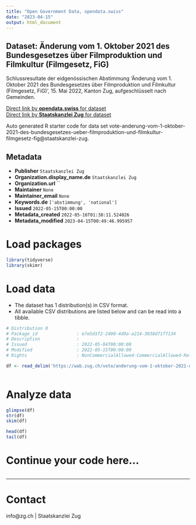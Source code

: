 ```yaml
---
title: "Open Government Data, opendata.swiss"
date: "2023-04-15"
output: html_document
---
```


## Dataset: Änderung vom 1. Oktober 2021 des Bundesgesetzes über Filmproduktion und Filmkultur (Filmgesetz, FiG)

Schlussresultate der eidgenössischen Abstimmung 'Änderung vom 1. Oktober 2021 des Bundesgesetzes über Filmproduktion und Filmkultur (Filmgesetz, FiG)', 15. Mai 2022, Kanton Zug, aufgeschlüsselt nach Gemeinden.

[Direct link by **opendata.swiss** for dataset](https://opendata.swiss/de/dataset/anderung-vom-1-oktober-2021-des-bundesgesetzes-uber-filmproduktion-und-filmkultur-filmgesetz-fi)<br>
[Direct link by **Staatskanzlei Zug** for dataset](https://wab.zug.ch/vote/anderung-vom-1-oktober-2021-des-bundesgesetzes-ueber-filmproduktion-und-filmkultur-filmgesetz-fig/data)

Auto generated R starter code for data set vote-anderung-vom-1-oktober-2021-des-bundesgesetzes-ueber-filmproduktion-und-filmkultur-filmgesetz-fig@staatskanzlei-zug.

## Metadata

- **Publisher** `Staatskanzlei Zug`
- **Organization.display_name.de** `Staatskanzlei Zug`
- **Organization.url** ``
- **Maintainer** `None`
- **Maintainer_email** `None`
- **Keywords.de** `['abstimmung', 'national']`
- **Issued** `2022-05-15T00:00:00`
- **Metadata_created** `2022-05-16T01:38:11.524026`
- **Metadata_modified** `2023-04-15T00:49:46.995957`


# Load packages

```r

library(tidyverse)
library(skimr)

```

# Load data

-   The dataset has 1 distribution(s) in CSV format.
-   All available CSV distributions are listed below and can be read into a tibble.

```r

# Distribution 0
# Package_id               : e7e5d1f2-2490-4d9a-a214-3038d71f7134
# Description              : 
# Issued                   : 2022-05-04T00:00:00
# Modified                 : 2022-05-15T00:00:00
# Rights                   : NonCommercialAllowed-CommercialAllowed-ReferenceRequired

df <- read_delim('https://wab.zug.ch/vote/anderung-vom-1-oktober-2021-des-bundesgesetzes-ueber-filmproduktion-und-filmkultur-filmgesetz-fig/data-csv')



```

# Analyze data

```r

glimpse(df)
str(df)
skim(df)

head(df)
tail(df)

```

# Continue your code here...

```r

```

------------------------------------------------------------------------

# Contact

info@zg.ch | Staatskanzlei Zug
